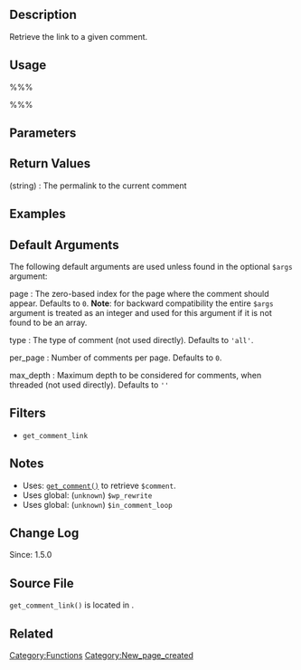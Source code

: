 == Description ==
Retrieve the link to a given comment. 

== Usage ==
%%%<?php get_comment_link( $comment, $args ) ?>%%%

== Parameters ==
{{Parameter|$comment|object&#124;string&#124;integer|Comment to retrieve.|optional|null}}
{{Parameter|$args|mixed|Optional arguments (see [[Function_Reference/get_comment_link#Default_Arguments|Default Arguments]].)|optional|array (see [[Function_Reference/get_comment_link#Default_Arguments|Default Arguments]])}}

== Return Values ==
; (string) : The permalink to the current comment

== Examples ==
<!-- Need creative examples. Feel free to link to external examples. -->

== Default Arguments ==
The following default arguments are used unless found in the optional <tt>$args</tt> argument:

;page : The zero-based index for the page where the comment should appear. Defaults to <tt>0</tt>. '''Note''': for backward compatibility the entire <tt>$args</tt> argument is treated as an integer and used for this argument if it is not found to be an array.

;type : The type of comment (not used directly). Defaults to <tt>'all'</tt>.

;per_page : Number of comments per page. Defaults to <tt>0</tt>.

;max_depth : Maximum depth to be considered for comments, when threaded (not used directly). Defaults to <tt><nowiki>''</nowiki></tt>

== Filters ==
* <tt>get_comment_link</tt>

== Notes ==
* Uses: [[Function_Reference/get_comment|<tt>get_comment()</tt>]] to retrieve <tt>$comment</tt>.
* Uses global: (<tt>unknown</tt>) <tt>$wp_rewrite</tt>
* Uses global: (<tt>unknown</tt>) <tt>$in_comment_loop</tt>

== Change Log ==
Since: 1.5.0

== Source File ==
<tt>get_comment_link()</tt> is located in {{Trac|wp-includes/comment-template.php}}.

== Related ==
<!--
    To Do:
    Need to find related functions.
    Need to create groups of functions and create templates to add them to a page quickly.
    Some functions may be related to many groups of functions.
-->

{{Tag Footer}}

[[Category:Functions]]
[[Category:New_page_created]]